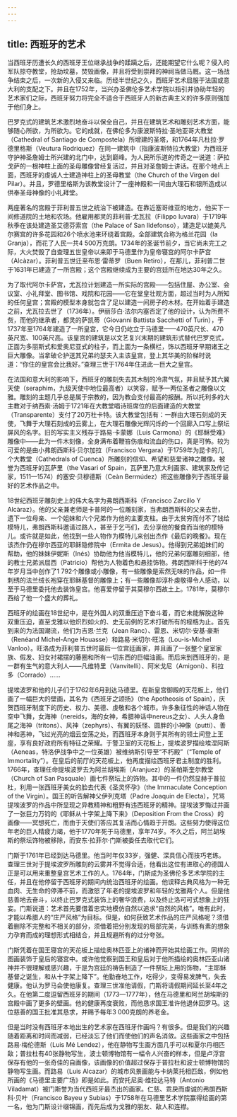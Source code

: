 ```yaml
---
---
---
```

title: 西班牙的艺术
---




当西班牙历遭长久的西班牙王位继承战争的蹂躏之后，还能期望它什么呢？侵入的军队掠夺教堂，抢劫坟墓，焚毁画像，并且将受到崇拜的神祠当做马厩。这一场战争结束之后，一次新的入侵又来临。历经半世纪之久，西班牙艺术屈服于法国或意大利的支配之下。并且在1752年，当兴办圣佛伦多艺术学院以指引并协助年轻的艺术家们之际，西班牙努力将完全不适合于西班牙人的新古典主义的许多原则强加于他们身上。

巴罗克式的建筑艺术激烈地奋斗以保全自己，并且在建筑艺术和雕刻艺术方面，能够随心所欲，为所欲为。它的成就，在佛伦多为康波斯特拉·圣地亚哥大教堂（Cathedral of Santiago de Compostela）所增建的圣塔，和1764年凡杜拉·罗德里格斯（Veutura Rodriquez）在同一建筑中（指康波斯特拉大教堂）为西班牙守护神圣詹姆士所兴建的北门中，达到巅峰。为人民所乐道的传奇之一说道：萨拉戈萨的一根神柱上面的圣母雕像曾经复活过，并且对圣詹姆士讲话。在那个地点上面，西班牙的虔诚人士建造神柱上的圣母教堂（the Church of the Virgen del Pilar）。并且，罗德里格斯为该教堂设计了一座神殿和一间由大理石和银所造成以供奉圣母神像的小礼拜堂。

两座著名的宫殿于菲利普五世之统治下被建造。在靠近塞哥维亚的地方，他买下一间修道院的土地和农场。他雇用都灵的菲利普·尤瓦拉（Filippo Iuvara）于1719年秋季在该处建造圣艾德芬索宫（the Palace of San Ildefonso），建造足以媲美凡尔赛宫的许多花园和26个喷水池来环绕着宫殿。全部建筑合称为格兰花园（Ia Granja），而花了人民一共4 500万克朗。1734年的圣诞节前夕，当它尚未完工之际，大火焚毁了自查理五世皇帝以来即于马德里作为皇帝寝宫的阿尔卡萨宫（Alcàzar）。菲利普五世迁至布恩·雷蒂罗（Buen Retiro），在那儿，菲利普二世于1631年已建造了一所宫殿；这个宫殿继续成为主要的宫廷所在地达30年之久。

为了取代阿尔卡萨宫，尤瓦拉计划建造一所实际的宫殿——包括住屋、办公室、会议室、小礼拜堂、图书馆、戏院和花园——它在堂皇壮观方面，超过当时为人所知的任何皇宫；宫殿的模型本身就包含了足以建造一间房子的木材。在开始着手建造之前，尤瓦拉去世了（1736年）。伊丽莎白·法尔内塞否定了他的设计，认为所费不赀，而他的继承者，都灵的萨凯蒂（Giovanni Battista Sacchetti of Turin），于1737年至1764年建造了一所皇宫，它今日仍屹立于马德里——470英尺长、470英尺宽、100英尺高。该皇宫的建筑是以文艺复兴末期的建筑形式替代巴罗克式，正面为多丽斯式和爱奥尼亚式的柱子，而上面为一条横栏，饰以西班牙早期诸王之巨大雕像。当拿破仑护送其兄弟约瑟夫入主该皇宫，登上其华美的阶梯时说道：“你住的皇宫会比我好。”查理三世于1764年住进此一巨大之皇宫。

在法国和意大利的影响下，西班牙的雕刻失去其木制的冷肃气氛，并且赋予其六翼天使（seraphim，九级天使中地位最高者）以笑容，赋予一两位圣者之雕像以文雅。雕刻的主题几乎总是属于宗教的，因为教会支付最高的报酬。所以托利多的大主教对于纳西索·汤姆于1721年在大教堂唱诗班席位的后面建造的大教堂（Transparente）支付了20万杜卡特。该大教堂包括有：一群由大理石刻成的天使，飞舞于大理石刻成的云雾上，在大理石雕像光辉闪烁的一个回廊入口写上祭坛屏风的名字。旧的写实主义残存于路易·卡蒙娜（Luis Carmona）的《耶稣受难》雕像中——此为一件木刻像，全身满布着鞭笞伤痕和流血的伤口，真是可怖。较为可爱的是由小弗朗西斯科·贝尔加拉（Francisco Vergara）于1759年为昆卡的几个大教堂（Cathedrals of Cuenca）所雕刻的信仰、希望和慈爱诸神之雕像。被誉为西班牙的瓦萨里（the Vasari of Spain，瓦萨里乃意大利画家、建筑家及传记家，1511—1574）的塞安·贝穆德斯（Ceàn Bermúdez）把这些雕像列于西班牙最好的艺术作品之中。

18世纪西班牙雕刻史上的伟大名字为弗朗西斯科（Francisco Zarcillo Y Alcàraz）。他的父亲兼老师是卡普阿的一位雕刻家，当弗朗西斯科的父亲去世，遗下一位母亲、一个姐妹和六个兄弟作为他的主要支柱。由于太贫穷而付不了钱给模特儿，弗朗西斯科邀请过路人，甚至于乞丐们，去分享他的餐食而当他的模特儿。或许就是如此，他找到一些人物作为模特儿来创出杰作《最后的晚餐》。现在该杰作仍在穆尔西亚的耶稣隐修院中（Ermita de Jesus）。他得到兄弟姐妹们的帮助，他的妹妹伊妮斯（Inés）协助他为他当模特儿，他的兄弟何塞雕刻细部，他的教士兄弟派屈西（Patricio）帮他为人物着色和悬挂饰物。弗朗西斯科于他的74年岁月当中创作了1 792个雕像或小雕像，有一些雕像是索然无味的作品，如一件刺绣的法兰绒长袍穿在耶稣基督的雕像上；有一些雕像却淳朴虔敬得令人感动，以至于马德里委托他去装饰皇宫。他喜爱停留于其莫穆尔西故土上。1781年，莫穆尔西给了他一个盛大的葬礼。

西班牙的绘画在18世纪中，是在外国人的双重压迫下奋斗着，而它未能解脱这种双重压迫，直至戈雅以他炽烈如火的、史无前例的艺术打破所有的桎梏为止。首先到来的为法国潮流，他们为吉恩·兰克（Jean Ranc）、雷恩、米切尔·安基·豪斯（Renéand Michel-Ange Houasse）和路易·米切尔·旺洛（Lou-is-Michel Vanloo）。旺洛成为菲利普五世时最后一位宫廷画家，并且画了一张整个皇室家族、假发、妇女衬裙摆的藤圈和所有一切东西的巨幅油画。而后来到西班牙的，是一群有生气的意大利人——凡维特里（Vanvitelli）、阿米戈尼（Amigoni）、科拉多（Corrado）……

提埃波罗和他的儿子们于1762年6月到达马德里。在新皇宫御殿的天花板上，他们画了一幅巨大的壁画，其名为《西班牙之颂扬》（the Apotheosis of Spain），庆贺西班牙制度下的历史、权力、美德、虔敬和各个城市。许多象征性的神话人物在空中飞舞，女海神（nereids，海的女神，希腊神话中nereus之女）、人头人身鱼尾之海神（tritons）、风神（zephyrs）、有翼的妖怪、圆胖的小神像（putti）、善神和恶神，飞过光亮的烟云空荡之处，而西班牙本身则于其所有的领土间登上王座，享有良好政府所有特征之荣耀。于警卫室的天花板上，提埃波罗描绘埃涅阿斯（Aeneas，特洛伊战争中之一位英雄）被维纳斯引导至“不朽殿”（“Temple of Immortality”）。在皇后的前厅的天花板上，他再度描绘西班牙君主制度的胜利。1766年，查理任命提埃波罗去为阿兰胡埃斯（Aranjuez）的圣帕斯奎尔教堂（Church of San Pasquale）画七件祭坛上的饰物。其中的一件仍然显赫于普拉杜，利用一张西班牙美女的脸去代表《圣灵怀孕》（the Imrnaculate Conception of the Virgin）。国王的听告解神父伊列克塔（Padre Joaquin de Electa），咒骂提埃波罗的作品中所显现之异教精神和粗野有违西班牙的精神。提埃波罗悔过并画了一张巨力万钧的《耶稣从十字架上降下来》（Deposition From the Cross）的画像——冥想死亡，而由于天使们答应其复活而心情趋于开朗。这些努力使得这位年老的巨人精疲力竭，他于1770年死于马德里，享年74岁。不久之后，阿兰胡埃斯的祭坛饰物被移除，而安东·拉菲尔·门斯被委任去取代它们。

门斯于1761年已经到达马德里。他当时年仅33岁，强健、深具信心而技巧老练。查理三世对于提埃波罗所雕刻的云雾并不觉得合适，他看出这位有进取心的德国人正是可以用来重整皇宫艺术工作的人。1764年，门斯成为圣佛伦多艺术学院的主任，并且在他停留于西班牙的期间内统治西班牙的绘画。他误释古典风格为一种无血肉、无生命的停滞不前，而激怒了年老的提埃波罗和年轻的戈雅两个人。但是他慈善地去奋斗，以终止巴罗克式装饰上的奢华浪费，以及终止洛可可式想象上的狂妄。门斯说道：艺术首先要借着忠实地模仿自然以追求“自然的风格”。唯有此时，才能以希腊人的“庄严风格”为目标。但是，如何获致艺术作品的庄严风格呢？须借着删除不完整和不相关的部分，须借着把分别发现的局部完美，与训练有素的想象力孕育而成的理想形式相结合，并且规避所有的过分夸张。

门斯凭着在国王寝宫的天花板上描绘奥林匹亚上的诸神而开始其绘画工作。同样的图画装饰于皇后的寝宫中。或许他觉察到国王和皇后对于他所描绘的奥林匹亚山诸神并不很理解或感兴趣，于是为宫廷的祷告制造了一件祭坛上用的饰物，“主耶稣基督之诞生，和从十字架上降下”。他勤奋地工作，吃得少，变得易发脾气，失去健康。他认为罗马会使他康复。查理三世准他请假，门斯将请假期间延长至4年之久。在他第二度逗留西班牙的期间（1773—1777年），他在马德里和阿兰胡埃斯的宫殿中画了更多的壁画。他的健康再度衰败，而他恳求国王准许他退休回罗马。这位慈善的国王批准其恳求，并赐予每年3 000克朗的养老金。

但是当时没有西班牙本地出生的艺术家在西班牙作画吗？有很多。但是我们的兴趣随着距离和时间而减弱，已经淡忘了他们而使他们的声名消敛。这些画家之中包括路易·梅伦德斯（Luis Mé Lendez），他在静物写生画方面几乎可以和夏尔丹相匹敌；普拉杜有40张静物写生，波士顿博物馆有一幅令人兴奋的样本，但是卢浮宫保存有他的一张奇佳的自画像，该画像的价值超过保存于普拉杜和波士顿博物馆的静物写生画。而路易（Luis Alcazar）的城市风景画能与卡纳莱托相匹敌，例如他所画的《马德里主要广场》即是如此。而安托尼奥·维拉达马特（Antonio Viladamat）被门斯誉为当代西班牙最杰出的画家。仁慈、乖戾而虔诚的弗朗西斯科·贝叶（Francisco Bayeu y Subias）于1758年在马德里艺术学院赢得绘画的第一名，他为门斯设计缀锦画，而先后成为戈雅的朋友、敌人和连襟。